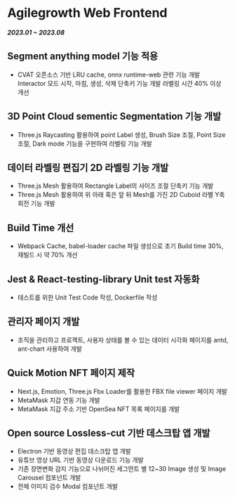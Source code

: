 # Agilegrowth Web Frontend
***2023.01 ~ 2023.08***

## Segment anything model 기능 적용

- CVAT 오픈소스 기반 LRU cache, onnx runtime-web 관련 기능 개발 Interactor 모드 시작, 마침, 생성, 삭제 단축키 기능 개발 라벨링 시간 40% 이상 개선

## 3D Point Cloud sementic Segmentation 기능 개발

- Three.js Raycasting 활용하여 point Label 생성, Brush Size 조절, Point Size 조절, Dark mode 기능을 구현하여 라벨링 기능 개발


## 데이터 라벨링 편집기 2D 라벨링 기능 개발

- Three.js Mesh 활용하여 Rectangle Label의 사이즈 조절 단축키 기능 개발
- Three.js Mesh 활용하여 위 아래 혹은 앞 뒤 Mesh를 가진 2D Cuboid 라벨 Y축 회전 기능 개발


## Build Time 개선

- Webpack Cache, babel-loader cache 파일 생성으로 초기 Build time 30%, 재빌드 시 약 70% 개선


## Jest & React-testing-library Unit test 자동화

- 테스트를 위한 Unit Test Code 작성, Dockerfile 작성


## 관리자 페이지 개발

- 조직을 관리하고 프로젝트, 사용자 상태를 볼 수 있는 데이터 시각화 페이지를 antd, ant-chart 사용하여 개발


## Quick Motion NFT 페이지 제작

- Next.js, Emotion, Three.js Fbx Loader를 활용한 FBX file viewer 페이지 개발
- MetaMask 지갑 연동 기능 개발
- MetaMask 지갑 주소 기반 OpenSea NFT 목록 페이지를 개발


## Open source Lossless-cut 기반 데스크탑 앱 개발

- Electron 기반 동영상 편집 데스크탑 앱 개발
- 유튜브 영상 URL 기반 동영상 다운로드 기능 개발
- 기존 장면변화 감지 기능으로 나뉘어진 세그먼트 별 12~30 Image 생성 및 Image Carousel 컴포넌트 개발
- 전체 이미지 검수 Modal 컴포넌트 개발

